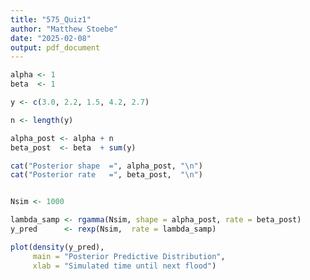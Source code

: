 ```yaml
---
title: "575_Quiz1"
author: "Matthew Stoebe"
date: "2025-02-08"
output: pdf_document
---
```



```r

alpha <- 1
beta  <- 1

y <- c(3.0, 2.2, 1.5, 4.2, 2.7)

n <- length(y)

alpha_post <- alpha + n
beta_post  <- beta  + sum(y)

cat("Posterior shape  =", alpha_post, "\n")
cat("Posterior rate   =", beta_post,  "\n")


Nsim <- 1000

lambda_samp <- rgamma(Nsim, shape = alpha_post, rate = beta_post)
y_pred      <- rexp(Nsim,  rate = lambda_samp)

plot(density(y_pred), 
     main = "Posterior Predictive Distribution",
     xlab = "Simulated time until next flood")


```

